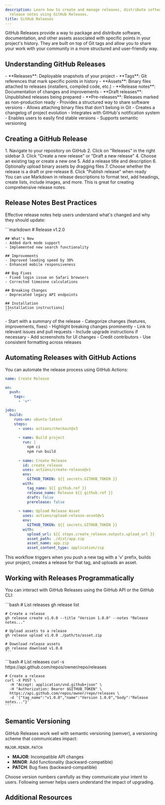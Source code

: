 ```yaml
---
description: Learn how to create and manage releases, distribute software, and provide
  release notes using GitHub Releases.
title: GitHub Releases
---
```



GitHub Releases provide a way to package and distribute software, documentation, and other assets associated with specific points in your project's history. They are built on top of Git tags and allow you to share your work with your community in a more structured and user-friendly way.

## Understanding GitHub Releases

<Tabs>
  <TabItem label="Key Concepts">
    - **Releases**: Deployable snapshots of your project
    - **Tags**: Git references that mark specific points in history
    - **Assets**: Binary files attached to releases (installers, compiled code, etc.)
    - **Release notes**: Documentation of changes and improvements
    - **Draft releases**: Unpublished releases being prepared
    - **Pre-releases**: Releases marked as non-production ready
  </TabItem>
  <TabItem label="Benefits">
    - Provides a structured way to share software versions
    - Allows attaching binary files that don't belong in Git
    - Creates a changelog of project evolution
    - Integrates with GitHub's notification system
    - Enables users to easily find stable versions
    - Supports semantic versioning
  </TabItem>
</Tabs>

## Creating a GitHub Release

<Steps>
  1. Navigate to your repository on GitHub
  2. Click on "Releases" in the right sidebar
  3. Click "Create a new release" or "Draft a new release"
  4. Choose an existing tag or create a new one
  5. Add a release title and description
  6. Optionally upload binary assets by dragging files
  7. Choose whether the release is a draft or pre-release
  8. Click "Publish release" when ready
</Steps>

<Aside type="tip">
  You can use Markdown in release descriptions to format text, add headings, create lists, include images, and more. This is great for creating comprehensive release notes.
</Aside>

## Release Notes Best Practices

Effective release notes help users understand what's changed and why they should update:

<Tabs>
  <TabItem label="Structure">
    ```markdown
    # Release v1.2.0
    
    ## What's New
    - Added dark mode support
    - Implemented new search functionality
    
    ## Improvements
    - Improved loading speed by 30%
    - Enhanced mobile responsiveness
    
    ## Bug Fixes
    - Fixed login issue on Safari browsers
    - Corrected timezone calculations
    
    ## Breaking Changes
    - Deprecated legacy API endpoints
    
    ## Installation
    [Installation instructions]
    ```
  </TabItem>
  <TabItem label="Tips">
    - Start with a summary of the release
    - Categorize changes (features, improvements, fixes)
    - Highlight breaking changes prominently
    - Link to relevant issues and pull requests
    - Include upgrade instructions if necessary
    - Add screenshots for UI changes
    - Credit contributors
    - Use consistent formatting across releases
  </TabItem>
</Tabs>

## Automating Releases with GitHub Actions

You can automate the release process using GitHub Actions:

```yaml
name: Create Release

on:
  push:
    tags:
      - 'v*'

jobs:
  build:
    runs-on: ubuntu-latest
    steps:
      - uses: actions/checkout@v3
      
      - name: Build project
        run: |
          npm ci
          npm run build
          
      - name: Create Release
        id: create_release
        uses: actions/create-release@v1
        env:
          GITHUB_TOKEN: ${{ secrets.GITHUB_TOKEN }}
        with:
          tag_name: ${{ github.ref }}
          release_name: Release ${{ github.ref }}
          draft: false
          prerelease: false
          
      - name: Upload Release Asset
        uses: actions/upload-release-asset@v1
        env:
          GITHUB_TOKEN: ${{ secrets.GITHUB_TOKEN }}
        with:
          upload_url: ${{ steps.create_release.outputs.upload_url }}
          asset_path: ./dist/app.zip
          asset_name: app.zip
          asset_content_type: application/zip
```

<Aside type="note">
  This workflow triggers when you push a new tag with a 'v' prefix, builds your project, creates a release for that tag, and uploads an asset.
</Aside>

## Working with Releases Programmatically

You can interact with GitHub Releases using the GitHub API or the GitHub CLI:

<Tabs>
  <TabItem label="GitHub CLI">
    ```bash
    # List releases
    gh release list
    
    # Create a release
    gh release create v1.0.0 --title "Version 1.0.0" --notes "Release notes..."
    
    # Upload assets to a release
    gh release upload v1.0.0 ./path/to/asset.zip
    
    # Download release assets
    gh release download v1.0.0
    ```
  </TabItem>
  <TabItem label="GitHub API">
    ```bash
    # List releases
    curl -s https://api.github.com/repos/owner/repo/releases
    
    # Create a release
    curl -X POST \
      -H "Accept: application/vnd.github+json" \
      -H "Authorization: Bearer $GITHUB_TOKEN" \
      https://api.github.com/repos/owner/repo/releases \
      -d '{"tag_name":"v1.0.0","name":"Version 1.0.0","body":"Release notes..."}'
    ```
  </TabItem>
</Tabs>

## Semantic Versioning

GitHub Releases work well with semantic versioning (semver), a versioning scheme that communicates impact:

```
MAJOR.MINOR.PATCH
```

- **MAJOR**: Incompatible API changes
- **MINOR**: Add functionality (backward-compatible)
- **PATCH**: Bug fixes (backward-compatible)

<Aside type="caution">
  Choose version numbers carefully as they communicate your intent to users. Following semver helps users understand the impact of upgrading.
</Aside>

## Additional Resources

<CardGrid>
  <LinkCard 
    title="GitHub Releases Documentation" 
    href="https://docs.github.com/en/repositories/releasing-projects-on-github/about-releases"
    description="Official documentation for GitHub Releases" 
  />
  <LinkCard 
    title="Semantic Versioning Specification" 
    href="https://semver.org/"
    description="The full semantic versioning specification" 
  />
  <LinkCard 
    title="Automating Releases with GitHub Actions" 
    href="https://docs.github.com/en/actions/guides/releasing-packages-with-github-actions"
    description="Guide to automating releases with Actions" 
  />
</CardGrid>
